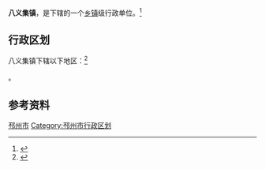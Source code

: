 {{中国乡级行政区|32/03/82/106/000}}

'''八义集镇'''，是{{PRC admin/fullname|32/03/82/106/000|3}}下辖的一个[[乡镇|乡镇]]级行政单位。<ref>{{PRC admin/ref sgc|{{PRC admin/parent|32/03/82/106/000}}}}</ref>

== 行政区划 ==

八义集镇下辖以下地区：<ref>{{PRC admin/ref sgc|32/03/82/106/000}}</ref>

{{PRC admin/children|32/03/82/106/000}}。

== 参考资料 ==

{{reflist}}

{{江苏省徐州市邳州市行政区划}}
{{江苏行政区划小作品}}
[[Category:徐州建制镇|邳州市]]
[[Category:邳州市行政区划|Category:邳州市行政区划]]